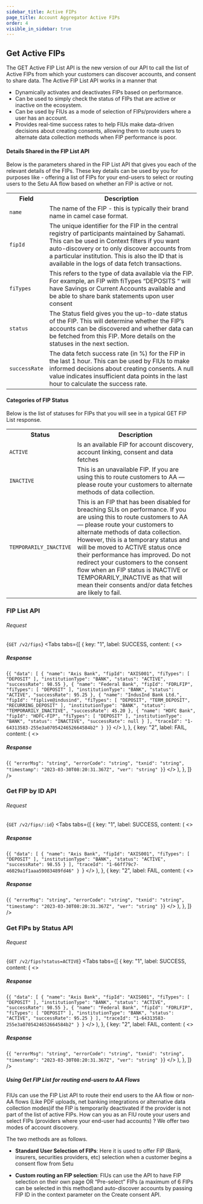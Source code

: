 ```yaml
---
sidebar_title: Active FIPs
page_title: Account Aggregator Active FIPs
order: 4
visible_in_sidebar: true
---
```


## Get Active FIPs

The GET Active FIP List API is the new version of our API to call the list of Active FIPs from which your customers can discover accounts, and consent to share data. The Active FIP List API works in a manner that

-   Dynamically activates and deactivates FIPs based on performance.
-   Can be used to simply check the status of FIPs that are active or inactive on the ecosystem.
-   Can be used by FIUs as a mode of selection of FIPs/providers where a user has an account.
-   Provides real-time success rates to help FIUs make data-driven decisions about creating consents, allowing them to route users to alternate data collection methods when FIP performance is poor.

#### Details Shared in the FIP List API

Below is the parameters shared in the FIP List API that gives you each of the relevant details of the FIPs.
These key details can be used by you for purposes like - offering a list of FIPs for your end-users to select or routing users to the Setu AA flow based on whether an FIP is active or not.

<table>
    <tr>
        <th>
            <strong>Field</strong>
        </th>
        <th>
            <strong>Description</strong>
        </th>
    </tr>
    <tr>
        <td>
            <code>name</code>
        </td>
        <td>
            The name of the FIP - this is typically their brand name in camel
            case format.
        </td>
    </tr>
    <tr>
        <td>
            <code>fipId</code>
        </td>
        <td>
            The unique identifier for the FIP in the central registry of
            participants maintained by Sahamati. This can be used in Context
            filters if you want auto-discovery or to only discover accounts from
            a particular institution. This is also the ID that is available in
            the logs of data fetch transactions.
        </td>
    </tr>
    <tr>
        <td>
            <code>fiTypes</code>
        </td>
        <td>
            This refers to the type of data available via the FIP. For example,
            an FIP with fiTypes “DEPOSITS “ will have Savings or Current
            Accounts available and be able to share bank statements upon user
            consent
        </td>
    </tr>
    <tr>
        <td>
            <code>status</code>
        </td>
        <td>
            The Status field gives you the up-to-date status of the FIP. This
            will determine whether the FIP’s accounts can be discovered and
            whether data can be fetched from this FIP. More details on the
            statuses in the next section.
        </td>
    </tr>
    <tr>
        <td>
            <code>successRate</code>
        </td>
        <td>
            The data fetch success rate (in %) for the FIP in the last 1 hour. This can be used by FIUs to make informed decisions about creating consents. A null value indicates insufficient data points in the last hour to calculate the success rate.
        </td>
    </tr>
</table>

#### Categories of FIP Status

Below is the list of statuses for FIPs that you will see in a typical GET FIP List response.

<table>
    <tr>
        <th>
            <strong>Status</strong>
        </th>
        <th>
            <strong>Description</strong>
        </th>
    </tr>
    <tr>
        <td>
            <code>ACTIVE</code>
        </td>
        <td>
            Is an available FIP for account discovery, account linking, consent
            and data fetches
        </td>
    </tr>
    <tr>
        <td>
            <code>INACTIVE</code>
        </td>
        <td>
            This is an unavailable FIP. If you are using this to route customers
            to AA — please route your customers to alternate methods of data
            collection.
        </td>
    </tr>
    <tr>
        <td>
            <code>TEMPORARILY_INACTIVE</code>
        </td>
        <td>
            This is an FIP that has been disabled for breaching SLIs on
            performance. If you are using this to route customers to AA — please
            route your customers to alternate methods of data collection.
            However, this is a temporary status and will be moved to ACTIVE
            status once their performance has improved. Do not redirect your
            customers to the consent flow when an FIP status is INACTIVE or
            TEMPORARILY_INACTIVE as that will mean their consents and/or data
            fetches are likely to fail.
        </td>
    </tr>
</table>

### FIP List API

###### Request

<CodeBlockWithCopy language="json">{` GET /v2/fips `}</CodeBlockWithCopy>
<Row>
    <Portion desktopSpan="whole">
        <Tabs
            tabs={[
                {
                    key: "1",
                    label: <Badge type="success">SUCCESS</Badge>,
                    content: (
                        <>
                            <h5>Response</h5>
                            <CodeBlockWithCopy language="json">
                                {`{
    "data": [
        {
            "name": "Axis Bank",
            "fipId": "AXIS001",
            "fiTypes": [
                "DEPOSIT"
            ],
            "institutionType": "BANK",
            "status": "ACTIVE",
            "successRate": 98.55
        },
        {
            "name": "Federal Bank",
            "fipId": "FDRLFIP",
            "fiTypes": [
                "DEPOSIT"
            ],
            "institutionType": "BANK",
            "status": "ACTIVE",
            "successRate": 95.25
        },
        {
            "name": "IndusInd Bank Ltd.",
            "fipId": "fiplive@indusind",
            "fiTypes": [
                "DEPOSIT",
                "TERM_DEPOSIT",
                "RECURRING_DEPOSIT"
            ],
            "institutionType": "BANK",
            "status": "TEMPORARILY_INACTIVE",
            "successRate": 45.20
        },
        {
            "name": "HDFC Bank",
            "fipId": "HDFC-FIP",
            "fiTypes": [
                "DEPOSIT"
            ],
            "institutionType": "BANK",
            "status": "INACTIVE",
            "successRate": null
        }
   ],
   "traceId": "1-64313583-255e3a0705424652664584b2"
}
}`}
                            </CodeBlockWithCopy>
                        </>
                    ),
                },
                {
                    key: "2",
                    label: <Badge type="failure">FAIL</Badge>,
                    content: (
                        <>
                            <h5>Response</h5>
                            <CodeBlockWithCopy language="json">
                                {`{
  "errorMsg": "string",
  "errorCode": "string",
  "txnid": "string",
  "timestamp": "2023-03-30T08:20:31.367Z",
  "ver": "string"
}`}
                            </CodeBlockWithCopy>
                        </>
                    ),
                },
            ]}
        />
    </Portion>
</Row>

### Get FIP by ID API

###### Request

<CodeBlockWithCopy language="json">{` GET /v2/fips/:id `}</CodeBlockWithCopy>
<Row>
    <Portion desktopSpan="whole">
        <Tabs
            tabs={[
                {
                    key: "1",
                    label: <Badge type="success">SUCCESS</Badge>,
                    content: (
                        <>
                            <h5>Response</h5>
                            <CodeBlockWithCopy language="json">
                                {`{
    "data": [
        {
            "name": "Axis Bank",
            "fipId": "AXIS001",
            "fiTypes": [
                "DEPOSIT"
            ],
            "institutionType": "BANK",
            "status": "ACTIVE",
            "successRate": 98.55
        }
    ],
    "traceId": "1-66ff79c7-46029a1f1aaa59083489fd46"
}
`}
                            </CodeBlockWithCopy>
                        </>
                    ),
                },
                {
                    key: "2",
                    label: <Badge type="failure">FAIL</Badge>,
                    content: (
                        <>
                            <h5>Response</h5>
                            <CodeBlockWithCopy language="json">
                                {`{
  "errorMsg": "string",
  "errorCode": "string",
  "txnid": "string",
  "timestamp": "2023-03-30T08:20:31.367Z",
  "ver": "string"
}`}
                            </CodeBlockWithCopy>
                        </>
                    ),
                },
            ]}
        />
    </Portion>
</Row>

### Get FIPs by Status API

###### Request

<CodeBlockWithCopy language="json">{` GET /v2/fips?status=ACTIVE `}</CodeBlockWithCopy>
<Row>
    <Portion desktopSpan="whole">
        <Tabs
            tabs={[
                {
                    key: "1",
                    label: <Badge type="success">SUCCESS</Badge>,
                    content: (
                        <>
                            <h5>Response</h5>
                            <CodeBlockWithCopy language="json">
                                {`{
    "data": [
        {
            "name": "Axis Bank",
            "fipId": "AXIS001",
            "fiTypes": [
                "DEPOSIT"
            ],
            "institutionType": "BANK",
            "status": "ACTIVE",
            "successRate": 98.55
        },
        {
            "name": "Federal Bank",
            "fipId": "FDRLFIP",
            "fiTypes": [
                "DEPOSIT"
            ],
            "institutionType": "BANK",
            "status": "ACTIVE",
            "successRate": 95.25
        }
    ],
    "traceId": "1-64313583-255e3a0705424652664584b2"
}
`}
                            </CodeBlockWithCopy>
                        </>
                    ),
                },
                {
                    key: "2",
                    label: <Badge type="failure">FAIL</Badge>,
                    content: (
                        <>
                            <h5>Response</h5>
                            <CodeBlockWithCopy language="json">
                                {`{
  "errorMsg": "string",
  "errorCode": "string",
  "txnid": "string",
  "timestamp": "2023-03-30T08:20:31.367Z",
  "ver": "string"
}`}
                            </CodeBlockWithCopy>
                        </>
                    ),
                },
            ]}
        />
    </Portion>
</Row>

##### Using Get FIP List for routing end-users to AA Flows

FIUs can use the FIP List API to route their end users to the AA flow or non-AA flows (Like PDF uploads, net banking integrations or alternative data collection modes)if the FIP is temporarily deactivated if the provider is not part of the list of active FIPs.
How can you as an FIU route your users and select FIPs (providers where your end-user had accounts) ? We offer two modes of account discovery.

The two methods are as follows.

-   **Standard User Selection of FIPs**: Here it is used to offer FIP (Bank, insurers, securities providers, etc) selection when a customer begins a consent flow from Setu

-   **Custom routing an FIP selection**: FIUs can use the API to have FIP selection on their own page OR “Pre-select” FIPs (a maximum of 6 FIPs can be selected in this method)and auto-discover accounts by passing FIP ID in the context parameter on the Create consent API.

<WasPageHelpful />
